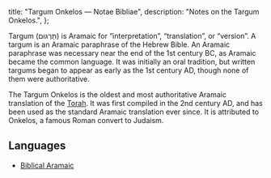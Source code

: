   title: "Targum Onkelos — Notae Bibliae",
  description: "Notes on the Targum Onkelos.",
};

<Initial text="Targum Onkelos"/>

Targum (תַּרְגּוּם) is Aramaic for “interpretation”, “translation”, or “version”. A targum is an Aramaic paraphrase of the Hebrew Bible. An Aramaic paraphrase was necessary near the end of the 1st century BC, as Aramaic became the common language. It was initially an oral tradition, but written targums began to appear as early as the 1st century AD, though none of them were authoritative.

The Targum Onkelos is the oldest and most authoritative Aramaic translation of the [Torah](/bible/old-testament/jewish-order/torah). It was first compiled in the 2nd century AD, and has been used as the standard Aramaic translation ever since. It is attributed to Onkelos, a famous Roman convert to Judaism.

## Languages

* [Biblical Aramaic](/bible/languages/biblical-aramaic)
